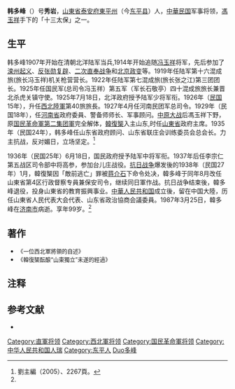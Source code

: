 {{Infobox_officeholder
|name = 韩多峰
|width = 250
|Sex = 男
|ethnicity    = [[漢族|漢族]]
|party = {{KMT|20px}}（1925年-1929年）
|Native place = [[山东省|山东省]][[东平|东平]]
|date of birth = {{birth date|df=yes|1888|2|2}}
|place of birth = [[山东省|山东省]][[东平|东平]]
|date of death = {{death date and age|df=yes|1987|3|25|1888|2|2}}
|place of death = [[中华人民共和国|济南]]}}
'''韩多峰'''（{{bd|1888年||1987年|3月25日|catIdx=Han韩多峰}}）号'''秀岩'''，[[山東省|山東省]][[泰安府|泰安府]][[東平州|東平州]]（今[[东平县|东平县]]）人，[[中華民国|中華民国]]军事将领，[[馮玉祥|馮玉祥]]手下的「十三太保」之一。

==生平==
韩多峰1907年开始在清朝北洋陆军当兵,1914年开始追随[[冯玉祥|冯玉祥]]将军，先后参加了[[滦州起义|滦州起义]]、[[反张勋复辟|反张勋复辟]]、[[二次直奉战争|二次直奉战争]]和[[北京政变|北京政变]]等。1919年任陆军第十六混成旅(旅长冯玉祥)机关枪营营长。1922年任陆军第七混成旅(旅长张之江)第三团团长。1925年任国民军(总司令冯玉祥）第五军（军长石敬亭）四十混成旅旅长兼晋北杀虎关镇守使。1925年7月18日，北洋政府授予陆军少将军衔。1926年（[[民国紀元|民国]]15年），升任[[西北軍|西北陸軍]]第40旅旅長。1927年4月任河南民团军总司令。1929年（民国18年），任[[河南省_(中華民国)|河南省]]政府委員、警备师师长、军事顾问。[[中原大战|中原大战]]后馮玉祥下野，原[[国民革命軍第二集团軍|国民革命軍第二集团軍]]完全解体，[[韓復榘|韓復榘]]入主山东,时任[[山東省_(中華民国)|山東省]]政府主席。1935年（民国24年），韩多峰任山东省政府顾问、山东省联庄会训练委员会总会长。力主抗战，反对媚日，立场坚定。<ref name=Liu>劉主編（2005）、2267頁。</ref>

1936年（民国25年）6月18日，国民政府授予陆军中将军衔。1937年后任李宗仁第五战区司令部中将高参，参加台儿庄战役。[[抗日战争|抗日战争]]爆发後的1938年（民国27年）1月，韓復榘因「敵前逃亡」罪被[[蒋介石|蒋介石]]下命令处决，韓多峰于同年8月改任山東省第4区行政督察专員兼保安司令，继续同日軍作战。抗日战争结束後，韓多峰退役，投身山東省的教育振興事业。[[中華人民共和国|中華人民共和国]]成立後，留在中国大陸，历任山東省人民代表大会代表、山东省政治協商会議委員。1987年3月25日，韓多峰在[[济南市|济南市]]病逝。享年99岁。<ref name=Liu/>

== 著作 ==
* <span style="font-size:90%;">《一位西北軍將領的自述》</span>
* <span style="font-size:90%;">《韓復榘酝酿“山東獨立”未遂的經過》</span>

== 注释 ==
{{reflist}}

== 参考文献 ==
* <span style="font-size:90%;">{{Cite book<!--|和書-->|author = 劉国銘主編|title = 中国国民党百年人物全書|year = 2005|publisher = 团結出版社|isbn = 7-80214-039-0}}</span>


{{冯玉祥十三太保}}
{{DEFAULTSORT:Han韩多峰}}
[[Category:直軍将领|Category:直軍将领]]
[[Category:西北軍将领|Category:西北軍将领]]
[[Category:国民革命軍将领|Category:国民革命軍将领]]
[[Category:中华人民共和国人瑞|Category:中华人民共和国人瑞]]
[[Category:东平人|Category:东平人]]
[[Category:韩姓|Duo多峰]]